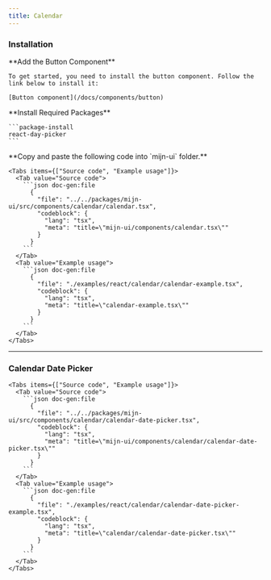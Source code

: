```yaml
---
title: Calendar
---
```



<ComponentPreview>
  <CalendarExample />
</ComponentPreview>

### Installation

<Steps>
  <Step>
     **Add the Button Component**

    To get started, you need to install the button component. Follow the link below to install it:

    [Button component](/docs/components/button)

  </Step>
  <Step>
    **Install Required Packages**

    ```package-install
    react-day-picker
    ```

  </Step>

  <Step>
    **Copy and paste the following code into  `mijn-ui` folder.**

    <Tabs items={["Source code", "Example usage"]}>
      <Tab value="Source code">
        ```json doc-gen:file
          {
            "file": "../../packages/mijn-ui/src/components/calendar/calendar.tsx",
            "codeblock": {
              "lang": "tsx",
              "meta": "title=\"mijn-ui/components/calendar.tsx\""
            }
          }
        ```
      </Tab>
      <Tab value="Example usage">
        ```json doc-gen:file
          {
            "file": "./examples/react/calendar/calendar-example.tsx",
            "codeblock": {
              "lang": "tsx",
              "meta": "title=\"calendar-example.tsx\""
            }
          }
        ```
      </Tab>
    </Tabs>

  </Step>
</Steps>

---

### Calendar Date Picker

<ComponentPreview>
  <CalendarDatePickerExample />
</ComponentPreview>

    <Tabs items={["Source code", "Example usage"]}>
      <Tab value="Source code">
        ```json doc-gen:file
          {
            "file": "../../packages/mijn-ui/src/components/calendar/calendar-date-picker.tsx",
            "codeblock": {
              "lang": "tsx",
              "meta": "title=\"mijn-ui/components/calendar/calendar-date-picker.tsx\""
            }
          }
        ```
      </Tab>
      <Tab value="Example usage">
        ```json doc-gen:file
          {
            "file": "./examples/react/calendar/calendar-date-picker-example.tsx",
            "codeblock": {
              "lang": "tsx",
              "meta": "title=\"calendar/calendar-date-picker.tsx\""
            }
          }
        ```
      </Tab>
    </Tabs>